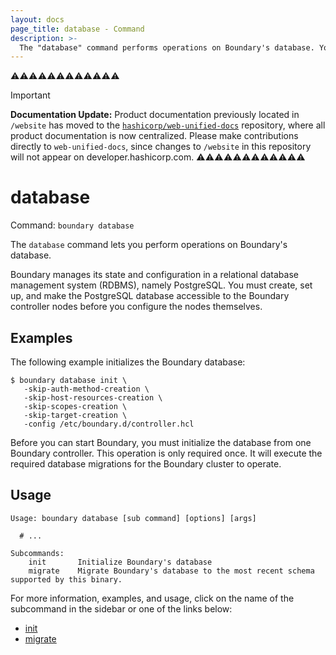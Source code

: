 ```yaml
---
layout: docs
page_title: database - Command
description: >-
  The "database" command performs operations on Boundary's database. You can initialize or migrate the database.
---
```


⚠️⚠️⚠️⚠️⚠️⚠️⚠️⚠️⚠️⚠️⚠️⚠️
> [!IMPORTANT]  
> **Documentation Update:** Product documentation previously located in `/website` has moved to the [`hashicorp/web-unified-docs`](https://github.com/hashicorp/web-unified-docs) repository, where all product documentation is now centralized. Please make contributions directly to `web-unified-docs`, since changes to `/website` in this repository will not appear on developer.hashicorp.com.
⚠️⚠️⚠️⚠️⚠️⚠️⚠️⚠️⚠️⚠️⚠️⚠️

# database

Command: `boundary database`

The `database` command lets you perform operations on Boundary's database.

Boundary manages its state and configuration in a relational database management system (RDBMS), namely PostgreSQL.
You must create, set up, and make the PostgreSQL database accessible to the Boundary controller nodes before you configure the nodes themselves.

## Examples

The following example initializes the Boundary database:

```shell-session
$ boundary database init \
   -skip-auth-method-creation \
   -skip-host-resources-creation \
   -skip-scopes-creation \
   -skip-target-creation \
   -config /etc/boundary.d/controller.hcl
```

Before you can start Boundary, you must initialize the database from one Boundary controller.
This operation is only required once.
It will execute the required database migrations for the Boundary cluster to operate.

## Usage

<CodeBlockConfig hideClipboard>

```shell-session
Usage: boundary database [sub command] [options] [args]

  # ...

Subcommands:
    init       Initialize Boundary's database
    migrate    Migrate Boundary's database to the most recent schema supported by this binary.
```

</CodeBlockConfig>

For more information, examples, and usage, click on the name
of the subcommand in the sidebar or one of the links below:

- [init](/boundary/docs/commands/database/init)
- [migrate](/boundary/docs/commands/database/migrate)
